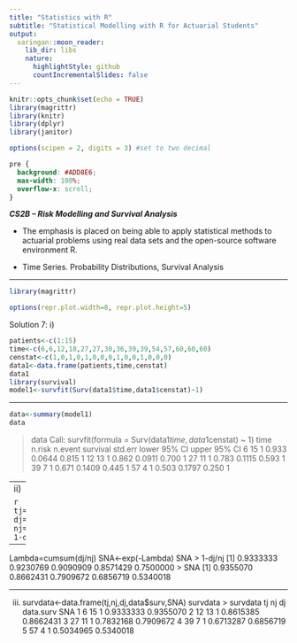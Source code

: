 ```yaml
---
title: "Statistics with R"
subtitle: "Statistical Modelling with R for Actuarial Students"
output:
  xaringan::moon_reader:
    lib_dir: libs
    nature:
      highlightStyle: github
      countIncrementalSlides: false
---
```


```r
knitr::opts_chunk$set(echo = TRUE)
library(magrittr)
library(knitr)
library(dplyr)
library(janitor)

options(scipen = 2, digits = 3) #set to two decimal 
```

```css
pre {
  background: #ADD8E6;
  max-width: 100%;
  overflow-x: scroll;
}
```


***CS2B – Risk Modelling and Survival Analysis ***


* The emphasis is placed on being able to apply statistical methods to actuarial problems using real data sets and the open-source software environment R. 

* Time Series. Probability Distributions, Survival Analysis

---


```r
library(magrittr)

options(repr.plot.width=8, repr.plot.height=5)
```

Solution 7: 
i)

```r
patients<-c(1:15) 
time<-c(6,6,12,18,27,27,30,36,39,39,54,57,60,60,60) 
censtat<-c(1,0,1,0,1,0,0,0,1,0,0,1,0,0,0) 
data1<-data.frame(patients,time,censtat) 
data1 
library(survival) 
model1<-survfit(Surv(data1$time,data1$censtat)~1) 
```

---


```r
data<-summary(model1) 
data 
```

> data 
Call: survfit(formula = Surv(data1$time, data1$censtat) ~ 1) 
 time n.risk n.event survival std.err lower 95% CI upper 95% CI 
 6 15 1 0.933 0.0644 0.815 1 
 12 13 1 0.862 0.0911 0.700 1 
 27 11 1 0.783 0.1115 0.593 1 
 39 7 1 0.671 0.1409 0.445 1 
 57 4 1 0.503 0.1797 0.250 1 

---
ii)

```r
tj=c(6,12,27,39,57) 
dj=c(1,1,1,1,1) 
nj=c(15,13,11,7,4) 
1-dj/nj 
```
---

Lambda=cumsum(dj/nj) 
SNA<-exp(-Lambda) 
SNA 
> 1-dj/nj 
[1] 0.9333333 0.9230769 0.9090909 0.8571429 0.7500000 
> SNA 
[1] 0.9355070 0.8662431 0.7909672 0.6856719 0.5340018 

--- 
iii)
survdata<-data.frame(tj,nj,dj,data$surv,SNA) 
survdata 
> survdata 
 tj nj dj data.surv SNA 
1 6 15 1 0.9333333 0.9355070 
2 12 13 1 0.8615385 0.8662431 
3 27 11 1 0.7832168 0.7909672 
4 39 7 1 0.6713287 0.6856719 
5 57 4 1 0.5034965 0.5340018 
